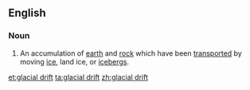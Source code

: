 ==English==

===Noun===
{{en-noun|head=[[glacial]] [[drift]]}}

# {{context|geology|lang=en}} An accumulation of [[earth]] and [[rock]] which have been [[transported]] by moving [[ice]], land ice, or [[icebergs]].

[[et:glacial drift]]
[[ta:glacial drift]]
[[zh:glacial drift]]